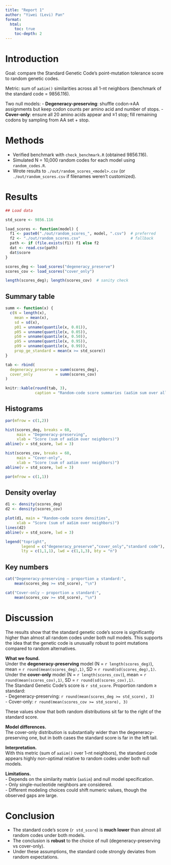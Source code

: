 ```yaml
---
title: "Report 1"
author: "Yiwei (Levi) Pan"
format:
  html:
    toc: true
    toc-depth: 2
---
```


# Introduction

Goal: compare the Standard Genetic Code’s point-mutation tolerance score to random genetic codes.

Metric: sum of `aaSim()` similarities across all 1-nt neighbors (benchmark of the standard code = 9856.116).

Two null models: - **Degeneracy-preserving**: shuffle codon→AA assignments but keep codon counts per amino acid and number of stops. - **Cover-only**: ensure all 20 amino acids appear and ≥1 stop; fill remaining codons by sampling from AA set + stop.

# Methods

-   Verified benchmark with `check_benchmark.R` (obtained 9856.116).
-   Simulated N = 10,000 random codes for each model using `random_codes.R`.
-   Wrote results to `./out/random_scores_<model>.csv` (or `./out/random_scores.csv` if filenames weren’t customized).

# Results

```r
## Load data

```

```r
std_score <- 9856.116

load_scores <- function(model) {
  f1 <- paste0("./out/random_scores_", model, ".csv")  # preferred
  f2 <- "./out/random_scores.csv"                      # fallback
  path <- if (file.exists(f1)) f1 else f2
  dat <- read.csv(path)
  dat$score
}

scores_deg <- load_scores("degeneracy_preserve")
scores_cov <- load_scores("cover_only")

length(scores_deg); length(scores_cov)  # sanity check
```

## Summary table

```r
summ <- function(x) {
  c(N = length(x),
    mean = mean(x),
    sd = sd(x),
    p01 = unname(quantile(x, 0.01)),
    p05 = unname(quantile(x, 0.05)),
    p50 = unname(quantile(x, 0.50)),
    p95 = unname(quantile(x, 0.95)),
    p99 = unname(quantile(x, 0.99)),
    prop_ge_standard = mean(x >= std_score))
}

tab <- rbind(
  degeneracy_preserve = summ(scores_deg),
  cover_only          = summ(scores_cov)
)

knitr::kable(round(tab, 3),
             caption = "Random-code score summaries (aaSim sum over all 1-nt neighbors).")
```

## Histograms

```r
par(mfrow = c(1,2))

hist(scores_deg, breaks = 60,
     main = "Degeneracy-preserving",
     xlab = "Score (sum of aaSim over neighbors)")
abline(v = std_score, lwd = 3)

hist(scores_cov, breaks = 60,
     main = "Cover-only",
     xlab = "Score (sum of aaSim over neighbors)")
abline(v = std_score, lwd = 3)

par(mfrow = c(1,1))
```

## Density overlay

```r
d1 <- density(scores_deg)
d2 <- density(scores_cov)

plot(d1, main = "Random-code score densities",
     xlab = "Score (sum of aaSim over neighbors)")
lines(d2)
abline(v = std_score, lwd = 3)

legend("topright",
       legend = c("degeneracy_preserve","cover_only","standard code"),
       lty = c(1,1,1), lwd = c(1,1,3), bty = "n")
```

## Key numbers

```r
cat("Degeneracy-preserving — proportion ≥ standard:",
    mean(scores_deg >= std_score), "\n")

cat("Cover-only — proportion ≥ standard:",
    mean(scores_cov >= std_score), "\n")
```

# Discussion

The results show that the standard genetic code’s score is significantly higher than almost all random codes under both null models. This supports the idea that the genetic code is unusually robust to point mutations compared to random alternatives.

**What we found.**\
Under the **degeneracy-preserving** model (N = `r length(scores_deg)`), mean = `r round(mean(scores_deg),1)`, SD = `r round(sd(scores_deg),1)`.\
Under the **cover-only** model (N = `r length(scores_cov)`), mean = `r round(mean(scores_cov),1)`, SD = `r round(sd(scores_cov),1)`.\
The Standard Genetic Code’s score is `r std_score`. Proportion random ≥ standard:\
- Degeneracy-preserving: `r round(mean(scores_deg >= std_score), 3)`\
- Cover-only: `r round(mean(scores_cov >= std_score), 3)`

These values show that both random distributions sit far to the right of the standard score.

**Model differences.**\
The cover-only distribution is substantially wider than the degeneracy-preserving one, but in both cases the standard score is far in the left tail.

**Interpretation.**\
With this metric (sum of `aaSim()` over 1-nt neighbors), the standard code appears highly non-optimal relative to random codes under both null models.

**Limitations.**\
- Depends on the similarity matrix (`aaSim`) and null model specification.\
- Only single-nucleotide neighbors are considered.\
- Different modeling choices could shift numeric values, though the observed gaps are large.

# Conclusion

-   The standard code’s score (`r std_score`) is **much lower** than almost all random codes under both models.
-   The conclusion is **robust** to the choice of null (degeneracy-preserving vs cover-only).
-   Under these assumptions, the standard code strongly deviates from random expectations.
